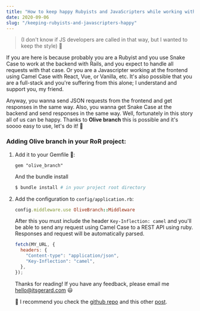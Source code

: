 ```yaml
---
title: "How to keep happy Rubyists and JavaScripters while working with REST APIs 🐫🐍"
date: 2020-09-06
slug: "/keeping-rubyists-and-javascripters-happy"
---
```


> (I don't know if JS developers are called in that way, but I wanted to keep the style) 👀

If you are here is because probably you are a Rubyist and you use Snake Case to work at the backend with Rails, and you expect to handle all requests with that case. Or you are a Javascripter working at the frontend using Camel Case with React, Vue, or Vanilla, etc. It's also possible that you are a full-stack and you're suffering from this alone; I understand and support you, my friend.

Anyway, you wanna send JSON requests from the frontend and get responses in the same way. Also, you wanna get Snake Case at the backend and send responses in the same way. Well, fortunately in this story all of us can be happy. Thanks to **Olive branch** this is possible and it's soooo easy to use, let's do it! 👐

### Adding Olive branch in your RoR project:

1. Add it to your Gemfile 💎:

   ```:title=.Gemfile
   gem "olive_branch"
   ```

   And the bundle install

   ```bash
   $ bundle install # in your project root directory
   ```

2. Add the configuration to `config/application.rb`:

   ```:title=config/application.rb
   config.middleware.use OliveBranch::Middleware
   ```

   After this you must include the header `Key-Inflection: camel` and you'll be able to send any request using Camel Case to a REST API using ruby. Responses and request will be automatically parsed.

   ```js {4}
   fetch(MY_URL, {
     headers: {
       "Content-type": "application/json",
       "Key-Inflection": "camel",
     },
   });
   ```

   Thanks for reading! If you have any feedback, please email me <hello@itsgerard.com> 😃

   📌 I recommend you check the [github repo](https://github.com/vigetlabs/olive_branch) and this other [post](https://www.viget.com/articles/introducing-olivebranch/).
